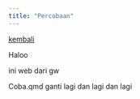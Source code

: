 ```yaml
---
title: "Percobaan"
---
```


[kembali](../)

Haloo

ini web dari gw

Coba.qmd ganti lagi dan lagi dan lagi